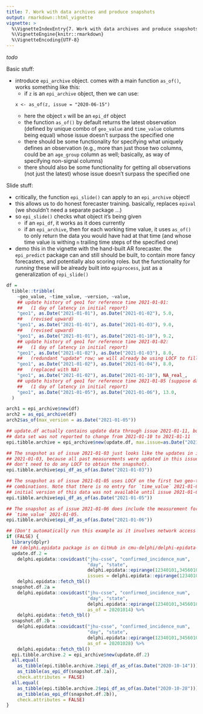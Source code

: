 ```yaml
---
title: 7. Work with data archives and produce snapshots 
output: rmarkdown::html_vignette
vignette: >
  %\VignetteIndexEntry{7. Work with data archives and produce snapshots}
  %\VignetteEngine{knitr::rmarkdown}
  %\VignetteEncoding{UTF-8}
---
```


*todo*

Basic stuff:

- introduce `epi_archive` object. comes with a main function `as_of()`, works
  something like this: 
    * if `z` is an `epi_archive` object, then we can use: 
    ```
    x <- as_of(z, issue = "2020-06-15")
    ```
    * here the object `x` will be an `epi_df` object
    * the function `as_of()` by default returns the latest observation (defined
    by unique combo of `geo_value` and `time_value` columns being equal) whose
    issue doesn't surpass the specified one 
    * there should be some functionality for specifying what uniquely defines an
    observation (e.g., more than just those two columns, could be an `age_group`
    column as well; basically, as way of specifying non-signal columns)
    * there should also be some functionality for getting all observations (not
    just the latest) whose issue doesn't surpass the specified one
    
Slide stuff:

- critically, the function `epi_slide()` can apply to an `epi_archive` object!
- this allows us to do honest forecaster training. basically, replaces `epival`
(we shouldn't need a separate package ...)  
- so `epi_slide()` checks what object it's being given
  * if an `epi_df`, it works as it does currently
  * if an `epi_archive`, then for each working time value, it uses `as_of()` to
  only return the data you would have had at that time (and whose time value is
  withing `n` trailing time steps of the specified one)
- demo this in the vignette with the hand-built AR forecaster. the `epi_predict` 
package can and still should be built, to contain more fancy forecasters, and
potentially also scoring roles. but the functionality for *running* these will
be already built into `epiprocess`, just as a generalization of `epi_slide()`

```r
df =
  tibble::tribble(
    ~geo_value, ~time_value, ~version, ~value,
    ## update history of geo1 for reference time 2021-01-01:
    ##   (1 day of latency in initial report)
    "geo1", as.Date("2021-01-01"), as.Date("2021-01-02"), 5.0,
    ##   (revised upward)
    "geo1", as.Date("2021-01-01"), as.Date("2021-01-03"), 9.0,
    ##   (revised upward)
    "geo1", as.Date("2021-01-01"), as.Date("2021-01-10"), 9.2,
    ## update history of geo1 for reference time 2021-01-02:
    ##   (1 day of latency in initial report)
    "geo1", as.Date("2021-01-02"), as.Date("2021-01-03"), 8.0,
    ##   (redundant "update" row; we will already be using LOCF to fill in)
    "geo1", as.Date("2021-01-02"), as.Date("2021-01-04"), 8.0,
    ##   (replaced with NA)
    "geo1", as.Date("2021-01-02"), as.Date("2021-01-10"), NA_real_,
    ## update history of geo1 for reference time 2021-01-05 (suppose data set skips the 3rd and 4th)
    ##   (1 day of latency in initial report)
    "geo1", as.Date("2021-01-05"), as.Date("2021-01-06"), 13.0,
  )

arch1 = epi_archive$new(df)
arch2 = as_epi_archive(df)
arch2$as_of(max_version = as.Date("2021-01-05"))
```


```r

## update.df actually contains update data through issue 2021-01-11, but the
## data set was not reported to change from 2021-01-10 to 2021-01-11
epi.tibble.archive = epi_archive$new(update.df, max.issue=as.Date("2021-01-11"))

## The snapshot as of issue 2021-01-03 just looks like the updates in issue
## 2021-01-03, because all past measurements were updated in this issue (we
## don't need to do any LOCF to obtain the snapshot).
epi.tibble.archive$epi_df_as_of(as.Date("2021-01-03"))

## The snapshot as of issue 2021-01-05 uses LOCF on the first two geo-time
## combinations. Note that there is no entry for `time_value` 2021-01-05, as the
## initial version of this data was not available until issue 2021-01-06.
epi.tibble.archive$epi_df_as_of(as.Date("2021-01-05"))

## The snapshot as of issue 2021-01-06 does include the measurement for
## `time_value` 2021-01-05.
epi.tibble.archive$epi_df_as_of(as.Date("2021-01-06"))

## (Don't automatically run this example as it involves network access and querying the API)
if (FALSE) {
  library(dplyr)
  ## (delphi.epidata package is on GitHub in cmu-delphi/delphi-epidata-r)
  update.df.2 =
    delphi.epidata::covidcast("jhu-csse", "confirmed_incidence_num",
                              "day", "state",
                              delphi.epidata::epirange(12340101,34560101), c("ak","al"),
                              issues = delphi.epidata::epirange(12340101,34560101)) %>%
    delphi.epidata::fetch_tbl()
  snapshot.df.2a =
    delphi.epidata::covidcast("jhu-csse", "confirmed_incidence_num",
                              "day", "state",
                              delphi.epidata::epirange(12340101,34560101), c("ak","al"),
                              as_of = 20201014) %>%
    delphi.epidata::fetch_tbl()
  snapshot.df.2b =
    delphi.epidata::covidcast("jhu-csse", "confirmed_incidence_num",
                              "day", "state",
                              delphi.epidata::epirange(12340101,34560101), c("ak","al"),
                              as_of = 20201028) %>%
    delphi.epidata::fetch_tbl()
  epi.tibble.archive.2 = epi_archive$new(update.df.2)
  all.equal(
    as_tibble(epi.tibble.archive.2$epi_df_as_of(as.Date("2020-10-14"))),
    as_tibble(as_epi_df(snapshot.df.2a)),
    check.attributes = FALSE)
  all.equal(
    as_tibble(epi.tibble.archive.2$epi_df_as_of(as.Date("2020-10-28"))),
    as_tibble(as_epi_df(snapshot.df.2b)),
    check.attributes = FALSE)
}
```